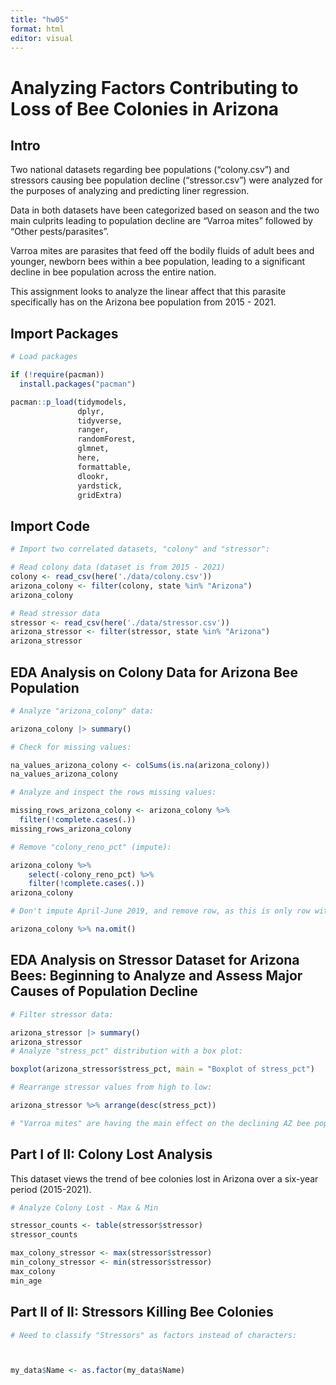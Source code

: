 ```yaml
---
title: "hw05"
format: html
editor: visual
---
```


# Analyzing Factors Contributing to Loss of Bee Colonies in Arizona

## Intro

Two national datasets regarding bee populations ("colony.csv") and stressors causing bee population decline ("stressor.csv") were analyzed for the purposes of analyzing and predicting liner regression.

Data in both datasets have been categorized based on season and the two main culprits leading to population decline are "Varroa mites" followed by "Other pests/parasites".

Varroa mites are parasites that feed off the bodily fluids of adult bees and younger, newborn bees within a bee population, leading to a significant decline in bee population across the entire nation.

This assignment looks to analyze the linear affect that this parasite specifically has on the Arizona bee population from 2015 - 2021.

## Import Packages

```r

# Load packages

if (!require(pacman))
  install.packages("pacman")

pacman::p_load(tidymodels,
               dplyr,
               tidyverse,
               ranger,
               randomForest,
               glmnet,
               here,
               formattable,
               dlookr,
               yardstick,
               gridExtra)
```

## Import Code

```r

# Import two correlated datasets, "colony" and "stressor": 

# Read colony data (dataset is from 2015 - 2021)
colony <- read_csv(here('./data/colony.csv'))
arizona_colony <- filter(colony, state %in% "Arizona")
arizona_colony

# Read stressor data
stressor <- read_csv(here('./data/stressor.csv'))
arizona_stressor <- filter(stressor, state %in% "Arizona")
arizona_stressor
```

## EDA Analysis on Colony Data for Arizona Bee Population

```r

# Analyze "arizona_colony" data: 

arizona_colony |> summary()

# Check for missing values: 

na_values_arizona_colony <- colSums(is.na(arizona_colony))
na_values_arizona_colony

# Analyze and inspect the rows missing values: 

missing_rows_arizona_colony <- arizona_colony %>%
  filter(!complete.cases(.))
missing_rows_arizona_colony

# Remove "colony_reno_pct" (impute):

arizona_colony %>%
    select(-colony_reno_pct) %>%
    filter(!complete.cases(.))
arizona_colony

# Don't impute April-June 2019, and remove row, as this is only row with null values and entire row of data wasn't collected: 

arizona_colony %>% na.omit()
```

## EDA Analysis on Stressor Dataset for Arizona Bees: Beginning to Analyze and Assess Major Causes of Population Decline

```r

# Filter stressor data: 

arizona_stressor |> summary()
arizona_stressor
# Analyze "stress_pct" distribution with a box plot:

boxplot(arizona_stressor$stress_pct, main = "Boxplot of stress_pct")

# Rearrange stressor values from high to low:

arizona_stressor %>% arrange(desc(stress_pct))

# "Varroa mites" are having the main effect on the declining AZ bee population from a few seasonal months in 2015-2019, followed by "Other pests/parasites" in April-June 2016, then back to "Varroa mites from a few seasonal months in 2016-2018.
```

## Part I of II: Colony Lost Analysis

This dataset views the trend of bee colonies lost in Arizona over a six-year period (2015-2021).

```r

# Analyze Colony Lost - Max & Min 

stressor_counts <- table(stressor$stressor)
stressor_counts

max_colony_stressor <- max(stressor$stressor)
min_colony_stressor <- min(stressor$stressor)
max_colony
min_age
```

## Part II of II: Stressors Killing Bee Colonies

```r

# Need to classify "Stressors" as factors instead of characters:



my_data$Name <- as.factor(my_data$Name)
```
